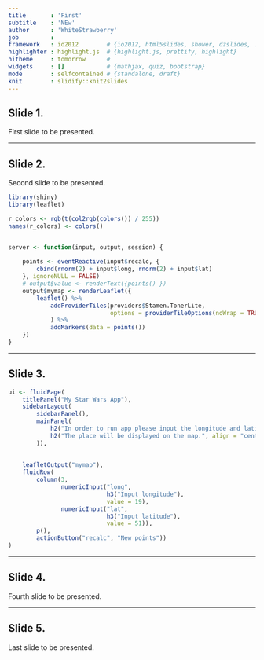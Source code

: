 ```yaml
---
title       : 'First'
subtitle    : 'NEw'
author      : 'WhiteStrawberry'
job         : 
framework   : io2012        # {io2012, html5slides, shower, dzslides, ...}
highlighter : highlight.js  # {highlight.js, prettify, highlight}
hitheme     : tomorrow      # 
widgets     : []            # {mathjax, quiz, bootstrap}
mode        : selfcontained # {standalone, draft}
knit        : slidify::knit2slides
---
```


## Slide 1.

First slide to be presented.

--- 

## Slide 2.

Second slide to be presented.

``` r
library(shiny)
library(leaflet)

r_colors <- rgb(t(col2rgb(colors()) / 255))
names(r_colors) <- colors()


server <- function(input, output, session) {
    
    points <- eventReactive(input$recalc, {
        cbind(rnorm(2) + input$long, rnorm(2) + input$lat)
    }, ignoreNULL = FALSE)
    # output$value <- renderText({points() })
    output$mymap <- renderLeaflet({
        leaflet() %>%
            addProviderTiles(providers$Stamen.TonerLite,
                             options = providerTileOptions(noWrap = TRUE)
            ) %>%
            addMarkers(data = points())
    })
}

```

--- 

## Slide 3.

``` r
ui <- fluidPage(
    titlePanel("My Star Wars App"),
    sidebarLayout(
        sidebarPanel(),
        mainPanel(
            h2("In order to run app please input the longitude and latitude and then click : NEW points.", align = "center"),
            h2("The place will be displayed on the map.", align = "center")
        )),
    
    
    leafletOutput("mymap"),
    fluidRow(
        column(3, 
               numericInput("long", 
                            h3("Input longitude"), 
                            value = 19),
               numericInput("lat", 
                            h3("Input latitude"), 
                            value = 51)), 
        p(),
        actionButton("recalc", "New points"))
)
```

--- 

## Slide 4.

Fourth slide to be presented.

--- 

## Slide 5.

Last slide to be presented. 







